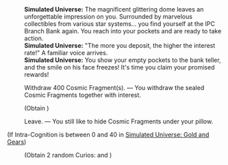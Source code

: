 {{Dialogue Start}}
:'''Simulated Universe:''' The magnificent glittering dome leaves an unforgettable impression on you. Surrounded by marvelous collectibles from various star systems... you find yourself at the IPC Branch Bank again. You reach into your pockets and are ready to take action.
:'''Simulated Universe:''' "The more you deposit, the higher the interest rate!" A familiar voice arrives.
:'''Simulated Universe:''' You show your empty pockets to the bank teller, and the smile on his face freezes! It's time you claim your promised rewards!
:{{DIcon|Star}} Withdraw 400 Cosmic Fragment(s). &mdash; You withdraw the sealed Cosmic Fragments together with interest.
:;(Obtain {{Item|Cosmic Fragment|20|x=400}})
:{{DIcon|Star}} Leave. &mdash; You still like to hide Cosmic Fragments under your pillow.
;(If Intra-Cognition is between 0 and 40 in [[Simulated Universe: Gold and Gears]])
:{{SU Special Dialogue|Erudition|Receive a "money management service" gift from the bank.|Gain the Curios "Gold Coin of Discord" and "Typical Genius Society Gossip."}}
:;(Obtain 2 random Curios&colon; {{Item|Gold Coin of Discord|20|type=Curio}} and {{Item|Typical Genius Society Gossip|20|type=Curio}})
{{Dialogue End}}
